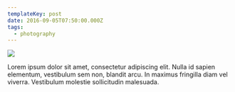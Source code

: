 ```yaml
---
templateKey: post
date: 2016-09-05T07:50:00.000Z
tags:
  - photography
---
```

![](../../static/assets/20160905-IMG_3797.jpg)

Lorem ipsum dolor sit amet, consectetur adipiscing elit. Nulla id sapien elementum, vestibulum sem non, blandit arcu. In maximus fringilla diam vel viverra. Vestibulum molestie sollicitudin malesuada.
